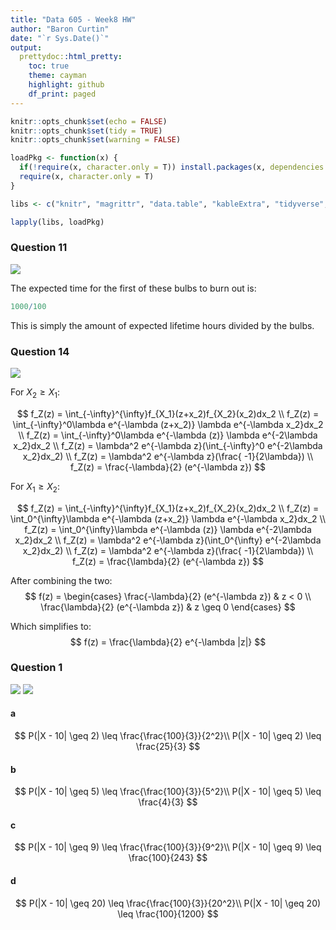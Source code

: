 ```yaml
---
title: "Data 605 - Week8 HW"
author: "Baron Curtin"
date: "`r Sys.Date()`"
output:
  prettydoc::html_pretty:
    toc: true
    theme: cayman
    highlight: github
    df_print: paged
---
```


```r
knitr::opts_chunk$set(echo = FALSE)
knitr::opts_chunk$set(tidy = TRUE)
knitr::opts_chunk$set(warning = FALSE)

loadPkg <- function(x) {
  if(!require(x, character.only = T)) install.packages(x, dependencies = T, repos = "http://cran.us.r-project.org")
  require(x, character.only = T)
}

libs <- c("knitr", "magrittr", "data.table", "kableExtra", "tidyverse", "matlib", "combinat")

lapply(libs, loadPkg)
```

### Question 11
![](./pics/11.png)

The expected time for the first of these bulbs to burn out is:
```r
1000/100
```

This is simply the amount of expected lifetime hours divided by the bulbs.



### Question 14
![](./pics/14.png)

For $X_2 \ge X_1$:

$$
f_Z(z) = \int_{-\infty}^{\infty}f_{X_1}(z+x_2)f_{X_2}(x_2)dx_2 \\
f_Z(z) = \int_{-\infty}^0\lambda e^{-\lambda (z+x_2)} \lambda e^{-\lambda x_2}dx_2 \\
f_Z(z) = \int_{-\infty}^0\lambda e^{-\lambda (z)} \lambda e^{-2\lambda x_2}dx_2  \\
f_Z(z) = \lambda^2 e^{-\lambda z}(\int_{-\infty}^0 e^{-2\lambda x_2}dx_2) \\
f_Z(z) = \lambda^2 e^{-\lambda z}(\frac{ -1}{2\lambda}) \\
f_Z(z) = \frac{-\lambda}{2} (e^{-\lambda z})
$$

For $X_1 \ge X_2$:

$$
f_Z(z) = \int_{-\infty}^{\infty}f_{X_1}(z+x_2)f_{X_2}(x_2)dx_2 \\
f_Z(z) = \int_0^{\infty}\lambda e^{-\lambda (z+x_2)} \lambda e^{-\lambda x_2}dx_2 \\
f_Z(z) = \int_0^{\infty}\lambda e^{-\lambda (z)} \lambda e^{-2\lambda x_2}dx_2  \\
f_Z(z) = \lambda^2 e^{-\lambda z}(\int_0^{\infty} e^{-2\lambda x_2}dx_2) \\
f_Z(z) = \lambda^2 e^{-\lambda z}(\frac{ -1}{2\lambda}) \\
f_Z(z) = \frac{\lambda}{2} (e^{-\lambda z})
$$

After combining the two:
$$
f(z) =
\begin{cases}
\frac{-\lambda}{2} (e^{-\lambda z}) & z < 0 \\
\frac{\lambda}{2} (e^{-\lambda z}) & z \geq 0
\end{cases}
$$

Which simplifies to:
$$
f(z) = \frac{\lambda}{2} e^{-\lambda |z|}
$$


### Question 1
![](./pics/1a.png)
![](./pics/1b.png)


#### a
$$
P(|X - 10| \geq 2) \leq \frac{\frac{100}{3}}{2^2}\\
P(|X - 10| \geq 2) \leq \frac{25}{3}
$$



#### b
$$
P(|X - 10| \geq 5) \leq \frac{\frac{100}{3}}{5^2}\\
P(|X - 10| \geq 5) \leq \frac{4}{3}
$$

#### c
$$
P(|X - 10| \geq 9) \leq \frac{\frac{100}{3}}{9^2}\\
P(|X - 10| \geq 9) \leq \frac{100}{243}
$$


#### d
$$
P(|X - 10| \geq 20) \leq \frac{\frac{100}{3}}{20^2}\\
P(|X - 10| \geq 20) \leq \frac{100}{1200}
$$
